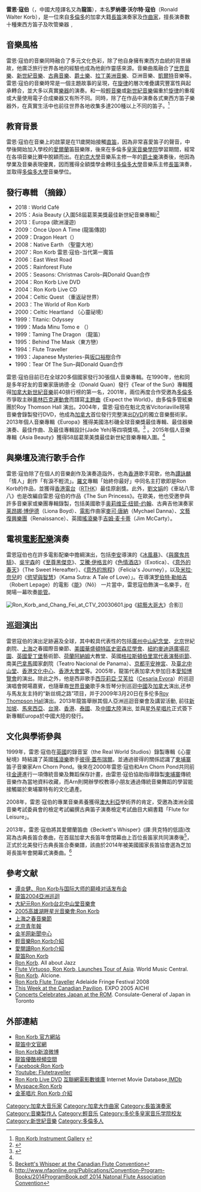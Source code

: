 {{Multiple issues|
{{copyedit|time=2021-06-01}}
{{More footnotes needed|time=2022-05-28T08:16:00+00:00}}
{{BLPsources|time=2022-05-28T08:16:21+00:00}}
}}
{{Infobox musical artist
| Name            = 雷恩·寇伯 <br />Ron Korb
| Img             =
| Img_capt        = 演奏中国笛的Ron Korb
| Birth_name      = Ronald Walter Korb
| Background    = 演奏者
| 暱稱	             = Longdi、雷恩寇伯、Flute Shaman、龍笛 
| 國籍	             = {{CAN}}
| 音樂類型       = [[世界音樂|世界音樂]]/[[新世紀音樂|新世紀音樂]]//[[凱爾特|凱爾特]]/[[爵士樂|爵士樂]]/[[拉丁美洲音樂|拉丁美洲音樂]]/亞洲音樂
| 職業               = 音樂家/[[作曲家|作曲家]]/[[笛子|笛子]]演奏家/[[音樂製作人|音樂製作人]]/編曲家/[[歌手|歌手]]
| 演奏樂器               = 西洋[[長笛|長笛]] /中國[[笛子|笛子]]/ 能管（nohkan ）/龍笛（Ryūteki）/篠笛（Shinobue ）/愛爾蘭哨笛/演唱/其他[[木管樂器|木管樂器]]
| 唱片公司      =0EMI （[[香港|香港]]）、Holborne （[[澳洲|澳洲]]）, 金革唱片 （[[臺灣|臺灣]]）、ROI （[[中國|中國]]）, Humble Dragon Entertainment （歐美）, Orange Music （[[新加坡|新加坡]]）
| 活躍年代      =01988年至今
| URL          =  {{URL|www.ronkorb.com}}
}}

'''雷恩·寇伯'''（{{lang-en|Ron Korb}}，中國大陸譯名又為'''龍笛'''），本名'''罗纳德·沃尔特·寇伯'''（Ronald Walter Korb），是一位來自[[多倫多|多倫多]]的加拿大籍[[長笛|長笛]]演奏家及[[作曲家|作曲家]]，擅長演奏數十種東西方笛子及吹管樂器﹐{{Citation needed|有“當代第一魔笛”之美稱。|time=2022-05-28T08:15:21+00:00}}

== 音樂風格 ==
雷恩·寇伯的音樂同時融合了多元文化色彩，除了他自身擁有東西方血統的背景緣故，他廣泛旅行世界各地的經驗也成為他創作靈感來源。音樂曲風融合了[[世界音樂|世界音樂]]、[[新世紀音樂|新世紀音樂]]、[[古典音樂|古典音樂]]、[[爵士樂|爵士樂]]、[[拉丁美洲音樂|拉丁美洲音樂]]、亞洲音樂、[[凱爾特|凱爾特]]音樂等。 雷恩·寇伯的音樂時常是一個主題故事的呈現，在[[旋律|旋律]]的層次堆疊講究豐富性與起承轉合，並大多以真實[[樂器|樂器]]的演奏。和一般[[輕音樂|輕音樂]]或[[新世紀音樂|新世紀音樂]]偏重於[[旋律|旋律]]的重複或大量使用電子合成樂器又有所不同。同時，除了在作品中演奏各式東西方笛子樂器外，在真實生活中也前往世界各地收集多達200種以上不同的笛子。<ref>[http://www.ronkorb.com/ron.frameset.html Ron Korb Instrument Gallery] {{webarchive|url=https://web.archive.org/web/20100211230436/http://www.ronkorb.com/ron.frameset.html |date=2010-02-11 }}</ref>{{Primary_source-inline}}

== 教育背景 ==
雷恩·寇伯在音樂上的啟蒙是在11歲開始接觸[[直笛|直笛]]，因為非常喜愛笛子的聲音，中學後開始加入學校的[[愛爾蘭|愛爾蘭]]笛鼓樂隊，後來在多倫多[[皇家音樂學院_(多倫多)|皇家音樂學院]]學習期間，經常在各項音樂比賽中脫穎而出。在[[約克大學|約克大學]]音樂系主修一年的[[爵士樂|爵士樂]]演奏後，他因為學業及音樂表現優異，因而獲得全額獎學金轉往[[多倫多大學|多倫多大學]]音樂系主修[[長笛|長笛]]演奏，並取得[[多倫多大學|多倫多大學]]音樂學位。{{Citation needed|time=2022-05-28T08:15:21+00:00}}

== 發行專輯 （摘錄） ==
* 2018 : World Café
* 2015：Asia Beauty (入圍58屆葛萊美獎最佳新世紀音樂專輯)<ref name="#1">{{cite news|url=https://www.grammy.com/nominees |title=58th Annual GRAMMY Awards Nominees}}</ref>
* 2013：Europa (歐洲漫遊)
* 2009：Once Upon A Time (龍笛傳說)
* 2009：Dragon Heart（{{lang|ja|龍の心}}）
* 2008：Native Earth （聖靈大地）
* 2007：Ron Korb  雷恩·寇伯-当代第一魔笛
* 2006：East West Road 
* 2005：Rainforest Flute
* 2005：Seasons: Christmas Carols–與Donald Quan合作
* 2004：Ron Korb Live DVD 
* 2004：Ron Korb Live CD 
* 2004：Celtic Quest （重返祕世界）
* 2003：The World of Ron Korb 
* 2000：Celtic Heartland （心靈祕境）
* 1999：Titanic: Odyssey
* 1999：Mada Minu Tomo e （{{lang|ja|未だ見ぬ友へ}}）
* 1999：Taming The Dragon （龍笛） 
* 1995：Behind The Mask（東方戀）
* 1994：Flute Traveller
* 1993：Japanese Mysteries-與[[坂口裕樹|坂口裕樹]]合作
* 1990：Tear Of The Sun–與Donald Quan合作

雷恩·寇伯目前已在全球20多個國家發行30張個人音樂專輯。在1990年，他和同是多年好友的音樂家唐纳德·全（Donald Quan）發行《Tear of the Sun》專輯獲得[[加拿大|加拿大]][[新世紀音樂|新世紀音樂]]前40排行榜的第一名，2001年，兩位再度合作受邀為[[多倫多|多倫多]]市爭取主辦[[奧林匹克運動會|奧林匹克運動會]]而譜寫[[主題曲|主題曲]]《Expect the World》，由多倫多管絃樂團於Roy Thomson Hall 演出。2004年，雷恩·寇伯在魁北克省Vcitoriaville現場音樂會錄製發行DVD，他成為[[加拿大|加拿大]]首位發行完整演出[[DVD|DVD]]的獨立音樂藝術家。2013年個人音樂專輯《Europa》獲得美國洛杉磯全球音樂獎最佳專輯、最佳器樂演奏、最佳作曲、及最佳專輯設計(Jade Yeh)等四項獎項。<ref name=Wikipedia>{{cite news|url=https://en.wikipedia.org/wiki/Europa_%28Ron_Korb_album%29|title=Europa (Ron Korb Album)}}</ref> 。2015年個人音樂專輯《Asia Beauty》獲得58屆葛萊美獎最佳新世紀音樂專輯入圍。<ref name="#1"/>

== 與樂壇及流行歌手合作 ==
雷恩·寇伯除了在個人的音樂創作及演奏造詣外，也為[[香港|香港]]歌手寫歌，他為[[譚詠麟|譚詠麟]]「情人」創作「有淚不輕流」。[[羅文|羅文]]專輯「始終你最好」中同名主打歌即是Ron Korb的作品，並獲得[[香港電台|香港電台]]（[[RTHK|RTHK]]）最佳原創獎。此外，[[劉文娟|劉文娟]]的《車站八零八》也是改編自雷恩·寇伯的作品《The Sun Princess》。在歐美，他也受邀參與許多音樂家或樂團專輯錄製，包括美國歌手[[奥莉维亚·纽顿-约翰|奥莉维亚·纽顿-约翰]]、古典吉他演奏家[[莱昂娜·博伊德|莱昂娜·博伊德]]（Liona Boyd）、[[電影|電影]]作曲家[[麥可·唐納|麥可·唐納]]（Mychael Danna）、[[文藝復興樂團|文藝復興樂團]]（Renaissance）、英國[[搖滾樂|搖滾樂]]手[[吉姆·麦卡蒂|吉姆·麦卡蒂]]（Jim McCarty）。{{Citation needed|time=2022-05-28T08:15:21+00:00}}

== 電視[[電影配樂|電影配樂]]演奏 ==
雷恩寇伯也在許多電影配樂中擔綱演出，包括[[李安|李安]]導演的《[[冰風暴|冰風暴]]》、《[[與魔鬼共騎|與魔鬼共騎]]》、[[吳宇森|吳宇森]]的《[[至尊黑傑克|至尊黑傑克]]》、[[艾騰·伊格言|艾騰·伊格言]]的《[[色情酒店|色情酒店]]》（Exotica）、《[[意外的春天|意外的春天]]》（The Sweet Hereafter）、《[[意外的旅程|意外的旅程]]》（Felicia's Journey），以及[[米拉·奈兒|米拉·奈兒]]的《[[慾望與智慧|慾望與智慧]]》（Kama Sutra: A Tale of Love）」。在導演[[罗伯特·勒帕吉|罗伯特·勒帕吉]]（Robert Lepage）的電影《[[能_(电影)|能]]》（Nô） 一片當中，雷恩寇伯飾演一名樂手，在開場一幕吹奏[[能管|能管]]。{{Citation needed|time=2022-05-28T08:15:21+00:00}}

[[File:Ron_Korb_and_Chang_Fei_at_CTV_20030601.jpg|thumb]]《[[綜藝大哥大|綜藝大哥大]]》合影]]

== 巡迴演出 ==
雷恩寇伯的演出足跡遍及全球，其中較具代表性的包括[[廣州中山紀念堂|廣州中山紀念堂]]、[[北京|北京]]世紀劇院、[[上海|上海]]之春國際音樂節、[[美國|美國]][[華盛頓特區|華盛頓特區]][[史密森尼學會|史密森尼學會]]、[[紐約|紐約]][[麥迪遜廣場花園|麥迪遜廣場花園]]、[[英國|英國]][[愛丁堡|愛丁堡]]藝術節、[[荷蘭|荷蘭]][[阿納姆|阿納姆]]大教堂、英國[[格拉斯頓伯里當代表演藝術節|格拉斯頓伯里當代表演藝術節]]、南美[[巴拿馬|巴拿馬]]國家劇院（Teatro Nacional de Panama）、[[京都|京都]][[平安神宮|平安神宮]]、及[[臺北中山堂|臺北中山堂]]、[[香港文化中心|香港文化中心]]、[[香港大會堂|香港大會堂]]等。2005年，龍笛代表加拿大參加日本[[愛知博覽會|愛知博覽會]]的演出。除此之外，他是西非歌手[[西莎莉亞·艾芙拉|西莎莉亞·艾芙拉]]（[[Cesaria_Evora|Cesaria Evora]]）的巡迴演唱會開場嘉賓，也隨華裔[[世界音樂|世界音樂]]歌手朱哲琴分別巡迴[[中國|中國]]及[[加拿大|加拿大]]演出,还参与馬友友主持的“新丝绸之路”项目，并于2009年3月20日在多伦多[[Roy_Thompson_Hall|Roy Thompson Hall]]演出。2013年龍笛舉辦其個人亞洲巡迴音樂會及講習活動, 前往[[新加坡|新加坡]]、[[馬來西亞|馬來西亞]]、[[台灣|台灣]]、[[香港|香港]]、[[泰國|泰國]]、及[[中國大陸|中國大陸]]演出, 並與[[星外星唱片|星外星唱片]]正式簽下新專輯Europa於中國大陸的發行。{{Citation needed|time=2022-05-28T08:15:21+00:00}}

== 文化與學術參與 ==
 
1999年，雷恩·寇伯在[[英國|英國]]的錄音室（the Real World Studios）錄製專輯《心靈秘境》時結識了英國[[搖滾樂|搖滾樂]]歌手[[彼得·蓋布瑞爾|彼得·蓋布瑞爾]]。並通過彼得的關係認識了[[柬埔寨|柬埔寨]]笛子音樂家Arn Chorn Pond。後來在2000年雷恩·寇伯和Arn Chorn Pond共同前往[[金邊|金邊]]進行一項傳統音樂及舞蹈保存計畫，由雷恩·寇伯協助指導錄製[[柬埔寨|柬埔寨]]傳統音樂作為當地資料收藏，而Arn則開辦學校教導小朋友通過傳統音樂舞蹈的學習能接觸屬於柬埔寨特有的文化遺產。{{Citation needed|time=2022-05-28T08:15:21+00:00}}

2008年，雷恩·寇伯的專業音樂素養獲得[[澳大利亞|澳大利亞]]學術界的肯定，受邀為澳洲全國音樂考試委員會的檢定考試編撰古典笛子演奏檢定考試曲目大綱書籍「Flute for Leisure」。{{Citation needed|time=2022-05-28T08:15:21+00:00}}

2013年，雷恩·寇伯將其愛爾蘭笛曲《Beckett's Whisper》(譯:貝克特的低語)改寫為古典長笛合奏曲，在首屆加拿大長笛年會閉幕由上百位長笛家共同演奏後<ref>[http://www.youtube.com/watch?v=RuSVHd-eatY Beckett's Whisper at the Canadian Flute Convention]</ref>，正式於北美發行古典長笛合奏樂譜，該曲於2014年被美國國家長笛協會選為芝加哥長笛年會開幕式演奏曲。<ref>[http://www.youtube.com/watch?v=RuSVHd-eatY http://www.nfaonline.org/Publications/Convention-Program-Books/2014ProgramBook.pdf 2014 Natonal Flute Association Convention]</ref>

== 參考文献 ==

<div class="references-small">
<references></references>
{{reflist|2}}
* [https://web.archive.org/web/20140203225308/http://www.yyq.cn/news/4632.html 谭炎健、Ron Korb与国际大师的巅峰对话发布会]
* [https://web.archive.org/web/20051120131853/http://www.ticket.com.tw/dm.asp?P1=0000003923 龍笛2004亞洲巡迴]
* [http://www.epochtimes.com/b5/4/4/23/n518867.htm 大紀元Ron Korb台北中山堂音樂會]
* [https://web.archive.org/web/20080906113339/http://www.epochtimes.com.au/gb/5/10/15/n1086942.htm 2005高雄湖畔星光音樂會:Ron Korb]
* [https://web.archive.org/web/20060516103824/http://www.culture.sh.cn/product.asp?id=2355 上海之春音樂節]
* [https://web.archive.org/web/20160305232542/http://www.ireading.cc/broach/board.aspx?bid=18950 北京青年報]
* [https://web.archive.org/web/20110312105450/http://www.ycwb.com/gb/content/2005-09/13/content_982031.htm 金羊网新聞中心]
* [https://web.archive.org/web/20071012105958/http://qingyinyue.com/special.asp?id=165 輕音樂Ron Korb介紹]
* [https://web.archive.org/web/20160305232542/http://www.ireading.cc/broach/board.aspx?bid=18950 愛閱讀Ron Korb介紹]
* [https://web.archive.org/web/20081014060415/http://www1.weamea.com/forum/content/e9e7088050a340a284abf66d867d3dbe 龍笛Ron Korb]
* [https://web.archive.org/web/20061125081132/http://www.allaboutjazz.com/php/musician.php?id=2342 Ron Korb]. All about Jazz
* [https://web.archive.org/web/20080517045125/http://www.worldmusiccentral.org/article.php/20050908154735112 Flute Virtuoso, Ron Korb, Launches Tour of Asia]. World Music Central.
* [https://web.archive.org/web/20050108171413/http://www.alcione.com/RonKorb.html Ron Korb]. Alcione. 
* [https://web.archive.org/web/20090120212651/http://festivalpreviews.com/adelaide2008/shows/?id=314 Ron Korb Flute Traveller] Adelaide Fringe Festival 2008
* [http://www.expo2005.or.jp/en/nations/release/pdf/050910_canada.pdf This Week at the Canadian Pavilion]. EXPO 2005 AICHI
* [http://www.toronto.ca.emb-japan.go.jp/english/news/infocul-news/korb-rom/korb-rom.html Concerts Celebrates Japan at the ROM]. Consulate-General of Japan in Toronto

== 外部連結 ==
* [http://www.ronkorb.com Ron Korb 官方網站]
* [http://www.ronkorb.com/chinesehome.cfm 龍笛中文官網] 
* [http://www.weibo.com/ronkorb Ron Korb新浪微博]
* [http://i.youku.com/ronkorb 龍笛優酷視頻空間]
* [http://www.facebook.com/ronkorb.longdi Facebook:Ron Korb]
* [http://www.youtube.com/user/flutetraveller Youtube: Flutetraveller]
* [http://www.imdb.com/title/tt0459529/ Ron Korb Live DVD] [[互聯網電影數據庫|互聯網電影數據庫]] Internet Movie Database,[[IMDb|IMDb]]
* [http://www.myspace.com/ronkorb Myspace:Ron Korb] 
* [https://web.archive.org/web/20080517155408/http://www.jingo.com.tw/web/performer/ronkorb/index.htm 金革唱片 Ron Korb 介紹]

{{Authority control}}
{{DEFAULTSORT:Korb, Ron}}
[[Category:加拿大音乐家|Category:加拿大音乐家]]
[[Category:加拿大作曲家|Category:加拿大作曲家]]
[[Category:長笛演奏家|Category:長笛演奏家]]
[[Category:音樂製作人|Category:音樂製作人]]
[[Category:輕音乐|Category:輕音乐]]
[[Category:多伦多皇家音乐学院校友|Category:多伦多皇家音乐学院校友]]
[[Category:新世紀音樂|Category:新世紀音樂]]
[[Category:多倫多人|Category:多倫多人]]